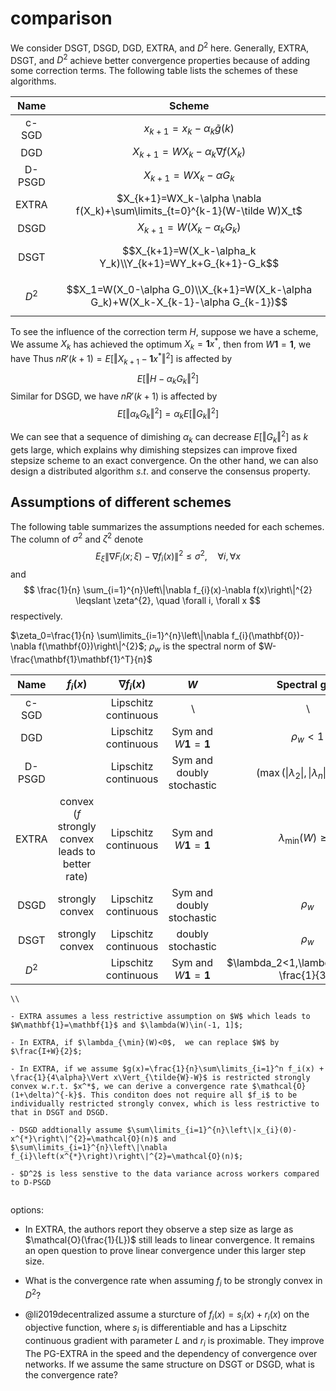 # comparison

We consider DSGT, DSGD, DGD, EXTRA, and $D^2$ here. Generally, EXTRA, DSGT, and $D^2$ achieve better convergence properties because of adding some correction terms. The following table lists the schemes of these algorithms. 


|  Name  | Scheme                                                       |
| :----: | :----------------------------------------------------------: |
| c-SGD  | $x_{k+1}=x_k-\alpha_k\tilde g(k)$                            |
|  DGD   | $X_{k+1}=WX_k-\alpha_k\nabla f(X_k)$                         |
| D-PSGD | $X_{k+1}=WX_{k}-\alpha G_k$                                  |
| EXTRA  | $X_{k+1}=WX_k-\alpha \nabla f(X_k)+\sum\limits_{t=0}^{k-1}(W-\tilde W)X_t$ |
|  DSGD  | $X_{k+1}=W(X_k-\alpha_{k}G_k)$                               |
|  DSGT  | $$X_{k+1}=W(X_k-\alpha_k Y_k)\\Y_{k+1}=WY_k+G_{k+1}-G_k$$      |
| $D^2$  | $$X_1=W(X_0-\alpha G_0)\\X_{k+1}=W(X_k-\alpha G_k)+W(X_k-X_{k-1}-\alpha G_{k-1})$$ |

To see the influence of the correction term $H$, suppose we have a scheme, 
\begin{equation}
X_{k+1}=W(X_k-\alpha_k G_k+H)
(\#eq:Hcor)
\end{equation}
We assume $X_k$ has achieved the optimum $X_k=\mathbf{1}{x^*}$, then from $W\mathbf{1}=\mathbf{1}$, we have 
\begin{align}
X_{k+1}=\mathbf{1}x^*-\alpha_kWG_k+WH
\end{align}
Thus $nR'(k+1)=E\left[\Vert X_{k+1}-\mathbf{1}x^*\Vert^2\right]$ is affected by 
$$
E\left[\Vert H-\alpha_k G_k\Vert^2\right]
$$
Similar for DSGD, we have $nR'(k+1)$ is affected by 
$$
E\left[\Vert\alpha_k G_k\Vert^2 \right]=\alpha_k E\left[\Vert G_k\Vert^2 \right]
$$

We can see that a sequence of dimishing $\alpha_k$ can decrease $E\left[\Vert G_k\Vert^2 \right]$ as $k$ gets large, which explains why dimishing stepsizes can improve fixed stepsize scheme to an exact convergence. On the other hand, we can also design a distributed algorithm $s.t.$
\begin{equation}
E\left[\Vert H-\alpha_k G_k\Vert^2\right]\leq \left[\Vert\alpha_k G_k\Vert^2 \right]
(\#eq:design)
\end{equation}
and conserve the consensus property.

## Assumptions of different schemes

The following table summarizes the assumptions needed for each schemes. The column of $\sigma^2$ and $\zeta^2$ denote 
$$
E_{\xi }\left\|\nabla F_{i}(x ; \xi)-\nabla f_{i}(x)\right\|^{2} \leqslant \sigma^{2}, \quad \forall i, \forall x
$$
and 
$$
\frac{1}{n} \sum_{i=1}^{n}\left\|\nabla f_{i}(x)-\nabla f(x)\right\|^{2} \leqslant \zeta^{2}, \quad \forall i, \forall x
$$
respectively.

$\zeta_0=\frac{1}{n} \sum\limits_{i=1}^{n}\left\|\nabla f_{i}(\mathbf{0})-\nabla f(\mathbf{0})\right\|^{2}$; $\rho_w$ is the spectral norm of $W-\frac{\mathbf{1}\mathbf{1}^T}{n}$


|  Name  |                     $f_i(x)$                      |   $\nabla f_i(x)$    |               $W$                |                Spectral gap                |  $\sigma^2$  |  $\zeta^2$   |
| :----: | :-----------------------------------------------: | :------------------: | :------------------------------: | :----------------------------------------: | :----------: | :----------: |
| c-SGD  |                                                   | Lipschitz continuous |           $\backslash$           |                $\backslash$                | $\backslash$ | $\backslash$ |
|  DGD   |                                                   | Lipschitz continuous | Sym and $W\mathbf{1}=\mathbf{1}$ |                 $\rho_w<1$                 | $\backslash$ | $\backslash$ |
| D-PSGD |                                                   | Lipschitz continuous |    Sym and doubly stochastic     |   $(\max(|\lambda_2|,|\lambda_n|))^2<1$    |      Y       |      Y       |
| EXTRA  | convex ($f$ strongly convex leads to better rate) | Lipschitz continuous | Sym and $W\mathbf{1}=\mathbf{1}$ |           $\lambda_\min(W)\geq0$           | $\backslash$ | $\backslash$ |
|  DSGD  |                  strongly convex                  | Lipschitz continuous |    Sym and doubly stochastic     |                  $\rho_w$                  |      Y       |      N       |
|  DSGT  |                  strongly convex                  | Lipschitz continuous |        doubly stochastic         |                  $\rho_w$                  |      Y       |      N       |
| $D^2$  |                                                   | Lipschitz continuous | Sym and $W\mathbf{1}=\mathbf{1}$ | $\lambda_2<1,\lambda_\min\geq-\frac{1}{3}$ |      Y       |  $\zeta_0$   |


```remark
\\

- EXTRA assumes a less restrictive assumption on $W$ which leads to $W\mathbf{1}=\mathbf{1}$ and $\lambda(W)\in(-1, 1]$;

- In EXTRA, if $\lambda_{\min}(W)<0$,  we can replace $W$ by $\frac{I+W}{2}$;

- In EXTRA, if we assume $g(x)=\frac{1}{n}\sum\limits_{i=1}^n f_i(x) + \frac{1}{4\alpha}\Vert x\Vert_{\tilde{W}-W}$ is restricted strongly convex w.r.t. $x^*$, we can derive a convergence rate $\mathcal{O}(1+\delta)^{-k}$. This conditon does not require all $f_i$ to be individually restricted strongly convex, which is less restrictive to that in DSGT and DSGD.

- DSGD addtionally assume $\sum\limits_{i=1}^{n}\left\|x_{i}(0)-x^{*}\right\|^{2}=\mathcal{O}(n)$ and $\sum\limits_{i=1}^{n}\left\|\nabla f_{i}\left(x^{*}\right)\right\|^{2}=\mathcal{O}(n)$;

- $D^2$ is less senstive to the data variance across workers compared to D-PSGD


```

options:

- In EXTRA, the authors report they observe a step size as large as $\mathcal{O}(\frac{1}{L})$ still leads to linear convergence. It remains an open question to prove linear convergence under this larger step size.

- What is the convergence rate when assuming $f_i$ to be strongly convex in $D^2$?

- @li2019decentralized assume a sturcture of $f_i(x)=s_i(x)+r_i(x)$ on the objective function, where $s_i$ is differentiable and has a Lipschitz continuous gradient with parameter $L$ and $r_i$ is proximable. They improve The PG-EXTRA in the speed and the dependency of convergence over networks. If we assume the same structure on DSGT or DSGD, what is the convergence rate?




